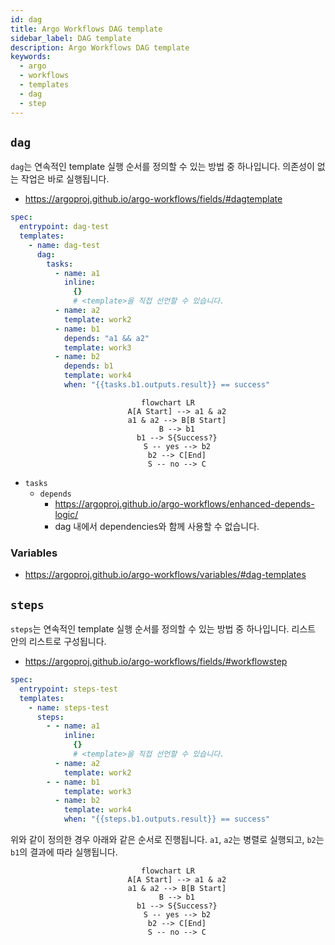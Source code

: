 ```yaml
---
id: dag
title: Argo Workflows DAG template
sidebar_label: DAG template
description: Argo Workflows DAG template
keywords:
  - argo
  - workflows
  - templates
  - dag
  - step
---
```


## `dag`

`dag`는 연속적인 template 실행 순서를 정의할 수 있는 방법 중 하나입니다. 의존성이 없는 작업은 바로 실행됩니다.

- https://argoproj.github.io/argo-workflows/fields/#dagtemplate

```yaml
spec:
  entrypoint: dag-test
  templates:
    - name: dag-test
      dag:
        tasks:
          - name: a1
            inline:
              {}
              # <template>을 직접 선언할 수 있습니다.
          - name: a2
            template: work2
          - name: b1
            depends: "a1 && a2"
            template: work3
          - name: b2
            depends: b1
            template: work4
            when: "{{tasks.b1.outputs.result}} == success"
```

<center>

```mermaid
flowchart LR
    A[A Start] --> a1 & a2
    a1 & a2 --> B[B Start]
    B --> b1
    b1 --> S{Success?}
    S -- yes --> b2
    b2 --> C[End]
    S -- no --> C
```

</center>

- `tasks`
  - `depends`
    - https://argoproj.github.io/argo-workflows/enhanced-depends-logic/
    - dag 내에서 dependencies와 함께 사용할 수 없습니다.

### Variables

- https://argoproj.github.io/argo-workflows/variables/#dag-templates

## `steps`

`steps`는 연속적인 template 실행 순서를 정의할 수 있는 방법 중 하나입니다. 리스트 안의 리스트로 구성됩니다.

- https://argoproj.github.io/argo-workflows/fields/#workflowstep

```yaml
spec:
  entrypoint: steps-test
  templates:
    - name: steps-test
      steps:
        - - name: a1
            inline:
              {}
              # <template>을 직접 선언할 수 있습니다.
          - name: a2
            template: work2
        - - name: b1
            template: work3
          - name: b2
            template: work4
            when: "{{steps.b1.outputs.result}} == success"
```

위와 같이 정의한 경우 아래와 같은 순서로 진행됩니다. `a1`, `a2`는 병렬로 실행되고, `b2`는 `b1`의 결과에 따라 실행됩니다.

<center>

```mermaid
flowchart LR
    A[A Start] --> a1 & a2
    a1 & a2 --> B[B Start]
    B --> b1
    b1 --> S{Success?}
    S -- yes --> b2
    b2 --> C[End]
    S -- no --> C
```

</center>
